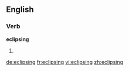 ==English==

===Verb===
'''eclipsing'''

# {{present participle of|[[eclipse]]}}

[[de:eclipsing]]
[[fr:eclipsing]]
[[vi:eclipsing]]
[[zh:eclipsing]]